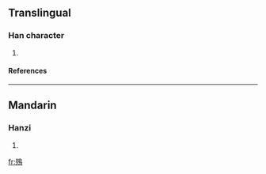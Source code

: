 ==Translingual==
===Han character===
{{Han char|rn=78|rad=歹|as=11|sn=15|four=1722<sub>7</sub>|canj=一弓竹日火 (MNHAF)}}
# {{defn|Han|sort=歹11}}
====References====
{{Han ref|kx=0583.141|dkj=16567|hdz=21393.080|uh=6BA6|ud=27558|bh=E5F4|bd=58868}}

----
==Mandarin==
===Hanzi===
{{cmn-hanzi|pin=[[diāo]] ([[diao1]])|wg=tiao<sup>1</sup>}}
# {{defn|Mandarin}}

[[fr:殦]]